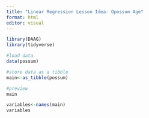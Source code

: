 ```yaml
---
title: "Linear Regression Lesson Idea: Opossum Age"
format: html
editor: visual
---
```


```r
library(DAAG)
library(tidyverse)
```


```r
#load data
data(possum)

#store data as a tibble
main<-as_tibble(possum)

#preview
main
```

```r
variables<-names(main)
variables
```

```r

```

```r

```

```r

```

```r

```

```r

```

```r

```
